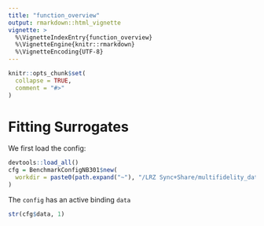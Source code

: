 ```yaml
---
title: "function_overview"
output: rmarkdown::html_vignette
vignette: >
  %\VignetteIndexEntry{function_overview}
  %\VignetteEngine{knitr::rmarkdown}
  %\VignetteEncoding{UTF-8}
---
```


```r
knitr::opts_chunk$set(
  collapse = TRUE,
  comment = "#>"
)
```

# Fitting Surrogates

We first load the config:

```r
devtools::load_all()
cfg = BenchmarkConfigNB301$new(
  workdir = paste0(path.expand("~"), "/LRZ Sync+Share/multifidelity_data")
)
```

The `config` has an active binding `data`

```r
str(cfg$data, 1)
```